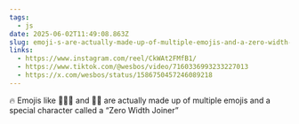 ```yaml
---
tags:
  - js
date: 2025-06-02T11:49:08.863Z
slug: emoji-s-are-actually-made-up-of-multiple-emojis-and-a-zero-width-joiner
links:
  - https://www.instagram.com/reel/CkWAt2FMfB1/
  - https://www.tiktok.com/@wesbos/video/7160336993233227013
  - https://x.com/wesbos/status/1586750457246089218
---
```


🔥 Emojis like 👨‍👧‍👦 and 🎅🏿 are actually made up of multiple emojis and a special character called a “Zero Width Joiner”
